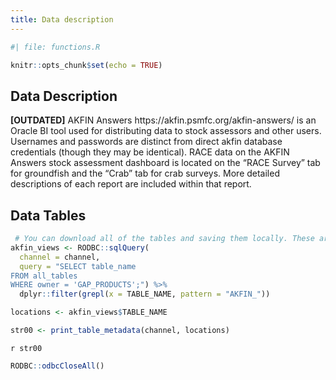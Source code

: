```yaml
---
title: Data description
---
```


```r
#| file: functions.R

knitr::opts_chunk$set(echo = TRUE)
```

## Data Description

**[OUTDATED]** AKFIN Answers https://akfin.psmfc.org/akfin-answers/ is an Oracle BI tool used for distributing data to stock assessors and other users. Usernames and passwords are distinct from direct akfin database credentials (though they may be identical). RACE data on the AKFIN Answers stock assessment dashboard is located on the “RACE Survey” tab for groundfish and the “Crab” tab for crab surveys. More detailed descriptions of each report are included within that report. 

## Data Tables

```r
 # You can download all of the tables and saving them locally. These are all of the new tables for you to look through:
akfin_views <- RODBC::sqlQuery(
  channel = channel,
  query = "SELECT table_name 
FROM all_tables
WHERE owner = 'GAP_PRODUCTS';") %>% 
  dplyr::filter(grepl(x = TABLE_NAME, pattern = "AKFIN_"))

locations <- akfin_views$TABLE_NAME

str00 <- print_table_metadata(channel, locations)
```

`r str00`

```r
RODBC::odbcCloseAll()
```
